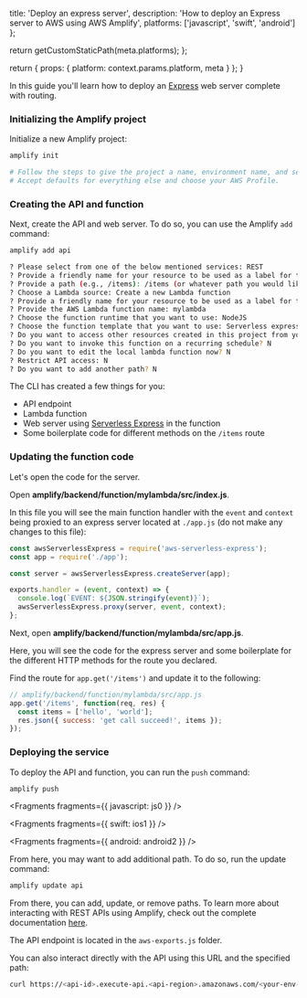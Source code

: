 
  title: 'Deploy an express server',
  description: 'How to deploy an Express server to AWS using AWS Amplify',
  platforms: ['javascript', 'swift', 'android']
};

  return getCustomStaticPath(meta.platforms);
};

  return {
    props: {
      platform: context.params.platform,
      meta
    }
  };
}

In this guide you'll learn how to deploy an [Express](https://expressjs.com/) web server complete with routing.

### Initializing the Amplify project

Initialize a new Amplify project:

```sh
amplify init

# Follow the steps to give the project a name, environment name, and set the default text editor.
# Accept defaults for everything else and choose your AWS Profile.
```

### Creating the API and function

Next, create the API and web server. To do so, you can use the Amplify `add` command:

```sh
amplify add api

? Please select from one of the below mentioned services: REST
? Provide a friendly name for your resource to be used as a label for this category in the project: myapi
? Provide a path (e.g., /items): /items (or whatever path you would like)
? Choose a Lambda source: Create a new Lambda function
? Provide a friendly name for your resource to be used as a label for this category in the project: mylambda
? Provide the AWS Lambda function name: mylambda
? Choose the function runtime that you want to use: NodeJS
? Choose the function template that you want to use: Serverless express function
? Do you want to access other resources created in this project from your Lambda function? N
? Do you want to invoke this function on a recurring schedule? N
? Do you want to edit the local lambda function now? N
? Restrict API access: N
? Do you want to add another path? N
```

The CLI has created a few things for you:

- API endpoint
- Lambda function
- Web server using [Serverless Express](https://github.com/awslabs/aws-serverless-express) in the function
- Some boilerplate code for different methods on the `/items` route

### Updating the function code

Let's open the code for the server.

Open **amplify/backend/function/mylambda/src/index.js**.

In this file you will see the main function handler with the `event` and `context` being proxied to an express server located at `./app.js` (do not make any changes to this file):

```js
const awsServerlessExpress = require('aws-serverless-express');
const app = require('./app');

const server = awsServerlessExpress.createServer(app);

exports.handler = (event, context) => {
  console.log(`EVENT: ${JSON.stringify(event)}`);
  awsServerlessExpress.proxy(server, event, context);
};
```

Next, open **amplify/backend/function/mylambda/src/app.js**.

Here, you will see the code for the express server and some boilerplate for the different HTTP methods for the route you declared.

Find the route for `app.get('/items')` and update it to the following:

```js
// amplify/backend/function/mylambda/src/app.js
app.get('/items', function(req, res) {
  const items = ['hello', 'world'];
  res.json({ success: 'get call succeed!', items });
});
```

### Deploying the service

To deploy the API and function, you can run the `push` command:

```sh
amplify push
```


<Fragments fragments={{ javascript: js0 }} />


<Fragments fragments={{ swift: ios1 }} />


<Fragments fragments={{ android: android2 }} />

From here, you may want to add additional path. To do so, run the update command:

```sh
amplify update api
```

From there, you can add, update, or remove paths. To learn more about interacting with REST APIs using Amplify, check out the complete documentation [here](/lib/restapi/getting-started).

The API endpoint is located in the `aws-exports.js` folder.

You can also interact directly with the API using this URL and the specified path:

```sh
curl https://<api-id>.execute-api.<api-region>.amazonaws.com/<your-env-name>/items
```
